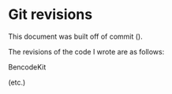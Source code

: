 # Git revisions

This document was built off of commit \texttt{\commitRev} (\commitDate).

The revisions of the code I wrote are as follows:

BencodeKit
:   \texttt{\commitShortRev}

(etc.)
